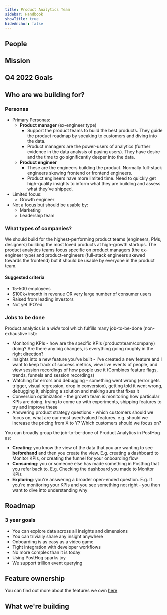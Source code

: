 ```yaml
---
title: Product Analytics Team
sidebar: Handbook
showTitle: true
hideAnchor: false
---
```


## People

<TeamMembers />

## Mission

<Mission />

## Q4 2022 Goals

<Objectives />

## Who are we building for?

### Personas

- Primary Personas:
    - **Product manager** (ex-engineer type)
        - Support the product teams to build the best products. They guide the product roadmap by speaking to customers and diving into the data.
        - Product managers are the power-users of analytics (further evidence in the data analysis of paying users). They have desire and the time to go significantly deeper into the data.
    - **Product engineer**
        - These are the engineers building the product. Normally full-stack engineers skewing frontend or frontend engineers. 
        - Product engineers have more limited time. Need to quickly get high-quality insights to inform what they are building and assess what they've shipped.
- Limited focus:
    - Growth engineer
- Not a focus but should be usable by:
    - Marketing
    - Leadership team

### What types of companies?
We should build for the highest-performing product teams (engineers, PMs, designers) building the most loved products at high-growth startups. The product analytics teams focus specific on product managers (the ex-engineer type) and product-engineers (full-stack engineers skewed towards the frontend) but it should be usable by everyone in the product team.

#### Suggested criteria
- 15-500 employees
- $100k+/month in revenue OR very large number of consumer users
- Raised from leading investors
- Not yet IPO'ed

### Jobs to be done

Product analytics is a _wide_ tool which fulfills many job-to-be-done (non-exhaustive list):

- Monitoring KPIs - how are the specific KPIs (product/team/company) doing? Are there any big changes, is everything going roughly in the right direction?
- Insights into a new feature you've built - I've created a new feature and I want to keep track of success metrics, view live events of people, and view session recordings of how people use it (Combines feature flags, trends, funnels and session recordings)
- Watching for errors and debugging - something went wrong (error gets trigger, visual regression, drop in conversion), getting told it went wrong, debugging it, shipping a solution and making sure that fixes it
- Conversion optimization - the growth team is monitoring how particular KPIs are doing, trying to come up with experiments, shipping features to try and improve these
- Answering product strategy questions - which customers should we focus on, what are our most used/valued features. e.g. should we increase the pricing from X to Y? Which customers should we focus on?

You can broadly group the job-to-be-done of Product Analytics in PostHog as:

- **Creating**: you know the view of the data that you are wanting to see **beforehand** and then you create the view. E.g. creating a dashboard to Monitor KPIs, or creating the funnel for your onboarding flow
- **Consuming**: you or someone else has made something in Posthog that you refer back to. E.g. Checking the dashboard you made to Monitor KPIs
- **Exploring**: you're answering a broader open-ended question. E.g. If you're monitoring your KPIs and you see something not right - you then want to dive into understanding why

## Roadmap

### 3 year goals
* You can explore data across all insights and dimensions
* You can trivially share any insight anywhere
* Onboarding is as easy as a video game
* Tight integration with developer workflows
* No more complex than it is today
* Using PostHog sparks joy
* We support trillion event querying

## Feature ownership
You can find out more about the features we own [here](/handbook/engineering/feature-ownership)

## What we're building

<TeamRoadmap />